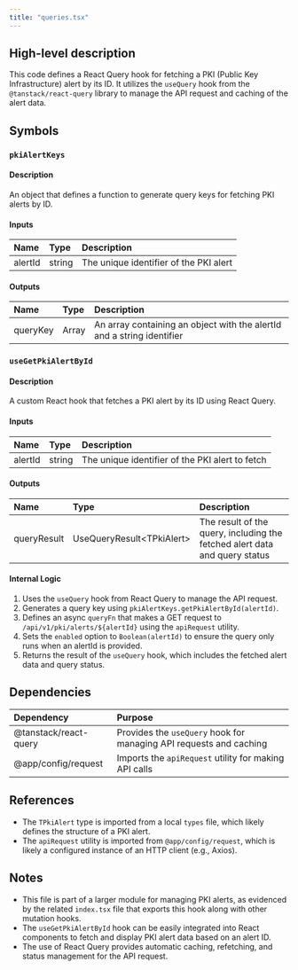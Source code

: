 ```yaml
---
title: "queries.tsx"
---
```


## High-level description
This code defines a React Query hook for fetching a PKI (Public Key Infrastructure) alert by its ID. It utilizes the `useQuery` hook from the `@tanstack/react-query` library to manage the API request and caching of the alert data.

## Symbols

### `pkiAlertKeys`
#### Description
An object that defines a function to generate query keys for fetching PKI alerts by ID.

#### Inputs
| Name | Type | Description |
|:-----|:-----|:------------|
| alertId | string | The unique identifier of the PKI alert |

#### Outputs
| Name | Type | Description |
|:-----|:-----|:------------|
| queryKey | Array | An array containing an object with the alertId and a string identifier |

### `useGetPkiAlertById`
#### Description
A custom React hook that fetches a PKI alert by its ID using React Query.

#### Inputs
| Name | Type | Description |
|:-----|:-----|:------------|
| alertId | string | The unique identifier of the PKI alert to fetch |

#### Outputs
| Name | Type | Description |
|:-----|:-----|:------------|
| queryResult | UseQueryResult&lt;TPkiAlert&gt; | The result of the query, including the fetched alert data and query status |

#### Internal Logic
1. Uses the `useQuery` hook from React Query to manage the API request.
2. Generates a query key using `pkiAlertKeys.getPkiAlertById(alertId)`.
3. Defines an async `queryFn` that makes a GET request to `/api/v1/pki/alerts/${alertId}` using the `apiRequest` utility.
4. Sets the `enabled` option to `Boolean(alertId)` to ensure the query only runs when an alertId is provided.
5. Returns the result of the `useQuery` hook, which includes the fetched alert data and query status.

## Dependencies
| Dependency | Purpose |
|:-----------|:--------|
| @tanstack/react-query | Provides the `useQuery` hook for managing API requests and caching |
| @app/config/request | Imports the `apiRequest` utility for making API calls |

## References
- The `TPkiAlert` type is imported from a local `types` file, which likely defines the structure of a PKI alert.
- The `apiRequest` utility is imported from `@app/config/request`, which is likely a configured instance of an HTTP client (e.g., Axios).

## Notes
- This file is part of a larger module for managing PKI alerts, as evidenced by the related `index.tsx` file that exports this hook along with other mutation hooks.
- The `useGetPkiAlertById` hook can be easily integrated into React components to fetch and display PKI alert data based on an alert ID.
- The use of React Query provides automatic caching, refetching, and status management for the API request.